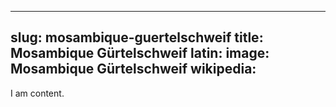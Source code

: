 
---
slug: mosambique-guertelschweif
title: Mosambique Gürtelschweif
latin:
image: Mosambique Gürtelschweif
wikipedia: 
---

I am content.
